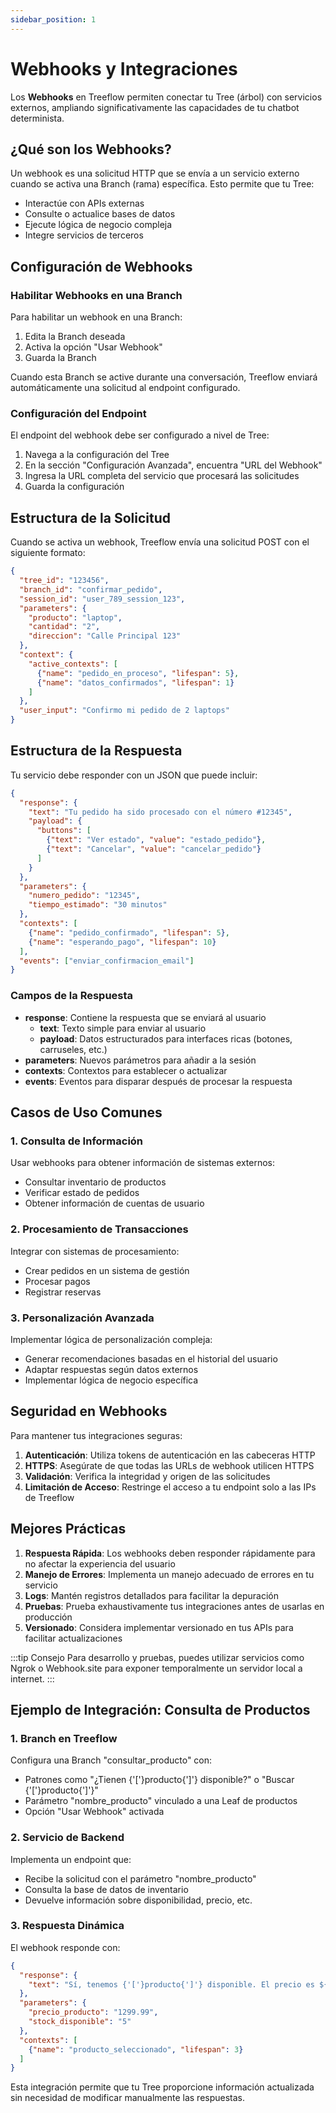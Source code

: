 ```yaml
---
sidebar_position: 1
---
```


# Webhooks y Integraciones

Los **Webhooks** en Treeflow permiten conectar tu Tree (árbol) con servicios externos, ampliando significativamente las capacidades de tu chatbot determinista.

## ¿Qué son los Webhooks?

Un webhook es una solicitud HTTP que se envía a un servicio externo cuando se activa una Branch (rama) específica. Esto permite que tu Tree:

- Interactúe con APIs externas
- Consulte o actualice bases de datos
- Ejecute lógica de negocio compleja
- Integre servicios de terceros

## Configuración de Webhooks

### Habilitar Webhooks en una Branch

Para habilitar un webhook en una Branch:

1. Edita la Branch deseada
2. Activa la opción "Usar Webhook"
3. Guarda la Branch

Cuando esta Branch se active durante una conversación, Treeflow enviará automáticamente una solicitud al endpoint configurado.

### Configuración del Endpoint

El endpoint del webhook debe ser configurado a nivel de Tree:

1. Navega a la configuración del Tree
2. En la sección "Configuración Avanzada", encuentra "URL del Webhook"
3. Ingresa la URL completa del servicio que procesará las solicitudes
4. Guarda la configuración

## Estructura de la Solicitud

Cuando se activa un webhook, Treeflow envía una solicitud POST con el siguiente formato:

```json
{
  "tree_id": "123456",
  "branch_id": "confirmar_pedido",
  "session_id": "user_789_session_123",
  "parameters": {
    "producto": "laptop",
    "cantidad": "2",
    "direccion": "Calle Principal 123"
  },
  "context": {
    "active_contexts": [
      {"name": "pedido_en_proceso", "lifespan": 5},
      {"name": "datos_confirmados", "lifespan": 1}
    ]
  },
  "user_input": "Confirmo mi pedido de 2 laptops"
}
```

## Estructura de la Respuesta

Tu servicio debe responder con un JSON que puede incluir:

```json
{
  "response": {
    "text": "Tu pedido ha sido procesado con el número #12345",
    "payload": {
      "buttons": [
        {"text": "Ver estado", "value": "estado_pedido"},
        {"text": "Cancelar", "value": "cancelar_pedido"}
      ]
    }
  },
  "parameters": {
    "numero_pedido": "12345",
    "tiempo_estimado": "30 minutos"
  },
  "contexts": [
    {"name": "pedido_confirmado", "lifespan": 5},
    {"name": "esperando_pago", "lifespan": 10}
  ],
  "events": ["enviar_confirmacion_email"]
}
```

### Campos de la Respuesta

- **response**: Contiene la respuesta que se enviará al usuario
  - **text**: Texto simple para enviar al usuario
  - **payload**: Datos estructurados para interfaces ricas (botones, carruseles, etc.)
- **parameters**: Nuevos parámetros para añadir a la sesión
- **contexts**: Contextos para establecer o actualizar
- **events**: Eventos para disparar después de procesar la respuesta

## Casos de Uso Comunes

### 1. Consulta de Información

Usar webhooks para obtener información de sistemas externos:

- Consultar inventario de productos
- Verificar estado de pedidos
- Obtener información de cuentas de usuario

### 2. Procesamiento de Transacciones

Integrar con sistemas de procesamiento:

- Crear pedidos en un sistema de gestión
- Procesar pagos
- Registrar reservas

### 3. Personalización Avanzada

Implementar lógica de personalización compleja:

- Generar recomendaciones basadas en el historial del usuario
- Adaptar respuestas según datos externos
- Implementar lógica de negocio específica

## Seguridad en Webhooks

Para mantener tus integraciones seguras:

1. **Autenticación**: Utiliza tokens de autenticación en las cabeceras HTTP
2. **HTTPS**: Asegúrate de que todas las URLs de webhook utilicen HTTPS
3. **Validación**: Verifica la integridad y origen de las solicitudes
4. **Limitación de Acceso**: Restringe el acceso a tu endpoint solo a las IPs de Treeflow

## Mejores Prácticas

1. **Respuesta Rápida**: Los webhooks deben responder rápidamente para no afectar la experiencia del usuario
2. **Manejo de Errores**: Implementa un manejo adecuado de errores en tu servicio
3. **Logs**: Mantén registros detallados para facilitar la depuración
4. **Pruebas**: Prueba exhaustivamente tus integraciones antes de usarlas en producción
5. **Versionado**: Considera implementar versionado en tus APIs para facilitar actualizaciones

:::tip Consejo
Para desarrollo y pruebas, puedes utilizar servicios como Ngrok o Webhook.site para exponer temporalmente un servidor local a internet.
:::

## Ejemplo de Integración: Consulta de Productos

### 1. Branch en Treeflow

Configura una Branch "consultar_producto" con:
- Patrones como "¿Tienen {'['}producto{']'} disponible?" o "Buscar {'['}producto{']'}"
- Parámetro "nombre_producto" vinculado a una Leaf de productos
- Opción "Usar Webhook" activada

### 2. Servicio de Backend

Implementa un endpoint que:
- Recibe la solicitud con el parámetro "nombre_producto"
- Consulta la base de datos de inventario
- Devuelve información sobre disponibilidad, precio, etc.

### 3. Respuesta Dinámica

El webhook responde con:
```json
{
  "response": {
    "text": "Sí, tenemos {'['}producto{']'} disponible. El precio es ${'['}precio{']'} y contamos con {'['}stock{']'} unidades."
  },
  "parameters": {
    "precio_producto": "1299.99",
    "stock_disponible": "5"
  },
  "contexts": [
    {"name": "producto_seleccionado", "lifespan": 3}
  ]
}
```

Esta integración permite que tu Tree proporcione información actualizada sin necesidad de modificar manualmente las respuestas.
